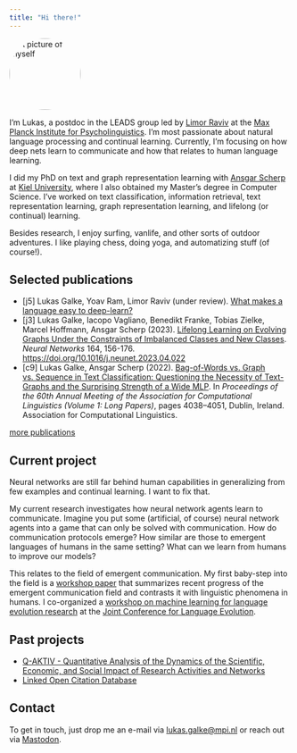 ```yaml
---
title: "Hi there!"
---
```


<img class="img-fluid float-end" style="border-radius: 50%"  alt="A picture of myself" width="128" height="128" resize=true src="images/2022-05-Lukas-Galke.jpg"></img>


I'm Lukas, a postdoc in the LEADS group led by [Limor
Raviv](https://www.limorravivevolang.com) at the [Max Planck Institute for
Psycholinguistics](https://mpi.nl).  I'm most passionate about natural language
processing and continual learning. Currently, I'm focusing on how deep
nets learn to communicate and how that relates to human language learning.

I did my PhD on text and graph representation learning with [Ansgar
Scherp](http://ansgarscherp.net) at [Kiel
University](https://www.uni-kiel.de/en/), where I also obtained my Master’s
degree in Computer Science. I've worked on text classification, information
retrieval, text representation learning, graph representation learning, and
lifelong (or continual) learning.

Besides research, I enjoy surfing, vanlife, and other sorts of outdoor
adventures. I like playing chess, doing yoga, and automatizing stuff (of course!). 

## Selected publications

- [j5] Lukas Galke, Yoav Ram, Limor Raviv (under review). [What makes a language easy to deep-learn?](https://arxiv.org/abs/2302.12239)
- [j3] Lukas Galke, Iacopo Vagliano, Benedikt Franke, Tobias Zielke, Marcel Hoffmann, Ansgar Scherp (2023). [Lifelong Learning on Evolving Graphs Under the Constraints of Imbalanced Classes and New Classes](https://authors.elsevier.com/a/1h1SX3BBjKnulZ). *Neural Networks* 164, 156-176. [https://doi.org/10.1016/j.neunet.2023.04.022](https://doi.org/10.1016/j.neunet.2023.04.022)
- [c9] Lukas Galke, Ansgar Scherp (2022). [Bag-of-Words vs. Graph vs. Sequence in Text Classification: Questioning the Necessity of Text-Graphs and the Surprising Strength of a Wide MLP](https://doi.org/10.18653/v1/2022.acl-long.279). In *Proceedings of the 60th Annual Meeting of the Association for Computational Linguistics (Volume 1: Long Papers)*, pages 4038–4051, Dublin, Ireland. Association for Computational Linguistics.

[more publications](./publications)

## Current project 

Neural networks are still far behind human capabilities in generalizing from
few examples and continual learning. I want to fix that.

My current research investigates how neural network agents learn to
communicate. Imagine you put some (artificial, of course) neural network agents
into a game that can only be solved with communication. How do communication
protocols emerge?  How similar are those to emergent languages of humans in the
same setting? What can we learn from humans to improve our models?

This relates to the field of emergent communication. My first
baby-step into the field is a [workshop
paper](https://arxiv.org/abs/2204.10590) that summarizes recent progress of the
emergent communication field and contrasts it with linguistic phenomena in
humans. I co-organized a [workshop on machine learning for language
evolution research](https://ml4evolang.github.io/) at the [Joint Conference for
Language
Evolution](https://sites.google.com/view/joint-conf-language-evolution/home).


## Past projects

- [Q-AKTIV - Quantitative Analysis of the Dynamics of the Scientific, Economic, and Social Impact of Research Activities and Networks](https://q-aktiv.github.io)
- [Linked Open Citation Database](https://locdb.bib.uni-mannheim.de/blog/en/)

## Contact

To get in touch, just drop me an e-mail via
[lukas.galke@mpi.nl](mailto:lukas.galke@mpi.nl?subject=First contact) or  reach out via <a rel="me" href="https://sigmoid.social/@lpag">Mastodon</a>.
 


